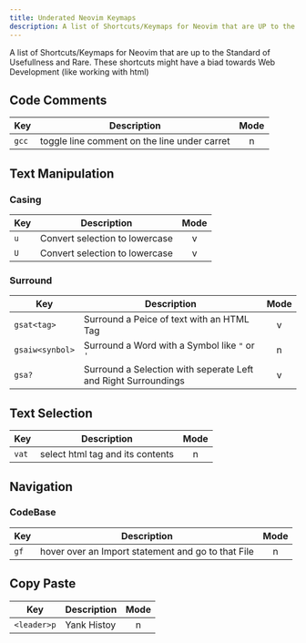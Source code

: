 ```yaml
---
title: Underated Neovim Keymaps
description: A list of Shortcuts/Keymaps for Neovim that are UP to the Standard of Usefullness and Rare
---
```


A list of Shortcuts/Keymaps for Neovim that are up to the Standard of Usefullness and Rare. These shortcuts might have a biad towards Web Development (like working with html)

## Code Comments

| Key   | Description                                  | Mode |
| ----- | -------------------------------------------- | :--: |
| `gcc` | toggle line comment on the line under carret |  n   |

## Text Manipulation

### Casing

| Key | Description                    | Mode |
| --- | ------------------------------ | :--: |
| `u` | Convert selection to lowercase |  v   |
| `U` | Convert selection to lowercase |  v   |

### Surround

| Key             | Description                                                    | Mode |
| --------------- | -------------------------------------------------------------- | :--: |
| `gsat<tag>`     | Surround a Peice of text with an HTML Tag                      |  v   |
| `gsaiw<synbol>` | Surround a Word with a Symbol like `"` or `'`                  |  n   |
| `gsa?`          | Surround a Selection with seperate Left and Right Surroundings |  v   |

## Text Selection

| Key   | Description                      | Mode |
| ----- | -------------------------------- | :--: |
| `vat` | select html tag and its contents |  n   |

## Navigation

### CodeBase

| Key  | Description                                        | Mode |
| ---- | -------------------------------------------------- | :--: |
| `gf` | hover over an Import statement and go to that File |  n   |

## Copy Paste

| Key         | Description | Mode |
| ----------- | ----------- | :--: |
| `<leader>p` | Yank Histoy |  n   |
